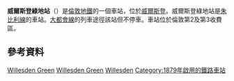 {{expand|time=2016-02-29T16:11:14+00:00}}

{{Infobox London station
| name = 威爾斯登綠地<br />Willesden Green
| image_name=Willesden Green stn building.JPG 
| caption= 
| manager = [[倫敦地鐵|倫敦地鐵]] 
| fare_zone = 2 
| fare_zone_1 = 3 
| locale = [[威爾斯登|威爾斯登]] 
| borough = [[布倫特區|布倫特區]] 
| platforms=4 
<!--| tubeexits05 = 7.304 
| tubeexits06 = 8.402
| tubeexits07 = {{increase}} 8.516 
| tubeexits08 = {{decrease}} 8.140 
| tubeexits09 = {{decrease}} 7.33-->
| listing_grade = II
| listing_start = 07 November 2006
| listing_entry = 1391808
| listing_reference = <ref name="eh_1391808">{{National Heritage List for England |num=1391808 |desc=Willesden Green Underground Station |accessdate=3 April 2015}}</ref>
|latitude={{decdeg|51|32|57|N|4}}
|longitude={{decdeg|0|13|18|W|4}}
| symbol           = underground
| coord_region     = GB-BEN
| gridref          = TQ233849
| original         = [[大都會鐵路|大都會鐵路]]
| years1           = {{start date|1879|11|24|df=y}}
| years2           = 1894年6月1日
| years3           = 1938
| events1          = 以威爾斯登綠地之名開通<ref name=Butt>{{cite book |last=Butt |first=R.V.J. |title=The Directory of Railway Stations |year=1995 |publisher=Patrick Stephens Ltd |location=Yeovil |isbn=1-85260-508-1 |id=R508 |page=251 |ref=harv }}</ref><ref name=Rose>{{cite book |last=Rose |first=Douglas |title=The London Underground: A Diagrammatic History |edition=8th |date=December 2007 |origyear=1980 |publisher=Capital Transport |location=Harrow Weald |isbn=978-1-85414-315-0 }}</ref>
| events2          = 改名為Willesden Green and Cricklewood<ref name=Butt /><ref>{{cite book|title=Willesden - Britain in Old Photographs|last=Spencer |first=Adam|year=1996|pages=88|isbn=0750911719}}</ref> 
| events3          = 重新改稱威爾斯登綠地<ref name=Butt /><ref name=Rose />
}}
'''威爾斯登綠地站'''（{{lang-en|Willesden Green tube station}}）是[[倫敦地鐵|倫敦地鐵]]的一個車站，位於[[威爾斯登|威爾斯登]]。威爾斯登綠地站是[[朱比利線|朱比利線]]的車站。[[大都會線|大都會線]]的列車途徑該站但不停車。車站位於倫敦第2及第3收費區。
==參考資料==
{{Reflist}}

{{倫敦地鐵銀禧線}}

[[Category:銀禧線車站|Willesden Green]]
[[Category:布倫特區鐵路車站|Willesden Green]]
[[Category:倫敦通宵地鐵車站|Willesden]]
[[Category:1879年啟用的鐵路車站|Category:1879年啟用的鐵路車站]]